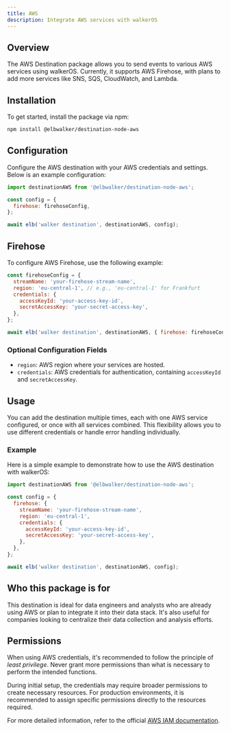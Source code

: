 ```yaml
---
title: AWS
description: Integrate AWS services with walkerOS
---
```



<PackageLink
  github="packages/destinations/node/aws"
  npm="@elbwalker/destination-node-aws"
/>

## Overview

The AWS Destination package allows you to send events to various AWS services
using walkerOS. Currently, it supports AWS Firehose, with plans to add more
services like SNS, SQS, CloudWatch, and Lambda.

## Installation

To get started, install the package via npm:

```sh
npm install @elbwalker/destination-node-aws
```

## Configuration

Configure the AWS destination with your AWS credentials and settings. Below is
an example configuration:

```js
import destinationAWS from '@elbwalker/destination-node-aws';

const config = {
  firehose: firehoseConfig,
};

await elb('walker destination', destinationAWS, config);
```

## Firehose

To configure AWS Firehose, use the following example:

```js
const firehoseConfig = {
  streamName: 'your-firehose-stream-name',
  region: 'eu-central-1', // e.g., 'eu-central-1' for Frankfurt
  credentials: {
    accessKeyId: 'your-access-key-id',
    secretAccessKey: 'your-secret-access-key',
  },
};

await elb('walker destination', destinationAWS, { firehose: firehoseConfig });
```

### Optional Configuration Fields

- `region`: AWS region where your services are hosted.
- `credentials`: AWS credentials for authentication, containing `accessKeyId`
  and `secretAccessKey`.

## Usage

You can add the destination multiple times, each with one AWS service
configured, or once with all services combined. This flexibility allows you to
use different credentials or handle error handling individually.

### Example

Here is a simple example to demonstrate how to use the AWS destination with
walkerOS:

```js
import destinationAWS from '@elbwalker/destination-node-aws';

const config = {
  firehose: {
    streamName: 'your-firehose-stream-name',
    region: 'eu-central-1',
    credentials: {
      accessKeyId: 'your-access-key-id',
      secretAccessKey: 'your-secret-access-key',
    },
  },
};

await elb('walker destination', destinationAWS, config);
```

## Who this package is for

This destination is ideal for data engineers and analysts who are already using
AWS or plan to integrate it into their data stack. It's also useful for
companies looking to centralize their data collection and analysis efforts.

## Permissions

When using AWS credentials, it's recommended to follow the principle of _least
privilege_. Never grant more permissions than what is necessary to perform the
intended functions.

During initial setup, the credentials may require broader permissions to create
necessary resources. For production environments, it is recommended to assign
specific permissions directly to the resources required.

For more detailed information, refer to the official
[AWS IAM documentation](https://aws.amazon.com/iam/).
